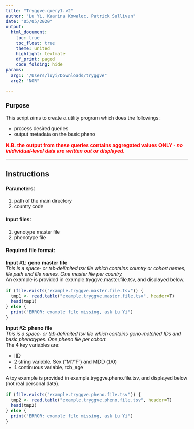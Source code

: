 ```yaml
---
title: "Tryggve.query1.v2"
author: "Lu Yi, Kaarina Kowalec, Patrick Sullivan"
date: "05/05/2020"
output: 
  html_document:
    toc: true
    toc_float: true
    theme: united
    highlight: textmate
    df_print: paged
    code_folding: hide
params:
  arg1: "/Users/luyi/Downloads/tryggve"
  arg2: "NOR"

---
```


<style type="text/css">
  .main-container {
    max-width: 1500px !important;
  }
  /* Whole document: */
  body{
    font-family: Helvetica;
    font-size: 12pt;
  }
</style>



### Purpose
This script aims to create a utility program which does the followings:  

+ process desired queries  
+ output metadata on the basic pheno  

<p style="color:red">**N.B. the output from these queries contains aggregated values ONLY - *no inidividual-level data are written out or displayed*.**</p>

***
## Instructions


#### Parameters:
1. path of the main directory  
2. country code  

#### Input files:
1. genotype master file    
2. phenotype file  

#### Required file format:  

**Input #1: geno master file**  
*This is a space- or tab-delimited tsv file which contains country or cohort names, file path and file names. One master file per country.*  
An example is provided in example.tryggve.master.file.tsv, and displayed below.
```r
if (file.exists("example.tryggve.master.file.tsv")) {
  tmp1 <- read.table("example.tryggve.master.file.tsv", header=T)
  head(tmp1)
} else {
  print("ERROR: example file missing, ask Lu Yi")
}

```
  
**Input #2: pheno file**  
*This is a space- or tab-delimited tsv file which contains geno-matched IDs and basic phenotypes. One pheno file per cohort.*  
The 4 key variables are:  

- IID
- 2 string variable, Sex ("M"/"F") and MDD (1/0)  
- 1 continuous variable, tcb_age  

A toy example is provided in example.tryggve.pheno.file.tsv, and displayed below (not real personal data).
```r
if (file.exists("example.tryggve.pheno.file.tsv")) {
  tmp2 <- read.table("example.tryggve.pheno.file.tsv", header=T)
  head(tmp2)
} else {
  print("ERROR: example file missing, ask Lu Yi")
}

```

